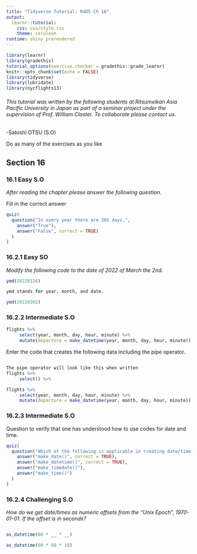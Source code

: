 ```yaml
---
title: "Tidyverse Tutorial: R4DS Ch 16"
output: 
  learnr::tutorial:
    css: css/style.css
    theme: cerulean
runtime: shiny_prerendered
---
```


```r
library(learnr)
library(gradethis)
tutorial_options(exercise.checker = gradethis::grade_learnr)
knitr::opts_chunk$set(echo = FALSE)
library(tidyverse)
library(lubridate)
library(nycflights13)
```


###### This tutorial was written by the following students at Ritsumeikan Asia Pacific University in Japan as part of a seminar project under the supervision of Prof. William Claster. To collaborate please contact us.

-Satoshi OTSU (S.O)


####### Do as many of the exercises as you like
## Section 16

### 16.1 Easy S.O

*After reading the chapter please answer the following question.*

Fill in the correct answer

```r
quiz(
  question("In every year there are 365 days.",
    answer("True"),
    answer("False", correct = TRUE)
  )
)
```

### 16.2.1 Easy SO

*Modify the following code to the date of 2022 of March the 2nd.*

```r
ymd(20220126)
```

```r
ymd stands for year, month, and date. 
```

```r
ymd(20220302)
```


### 16.2.2 Intermediate S.O 


```r
flights %>% 
     select(year, month, day, hour, minute) %>% 
     mutate(departure = make_datetime(year, month, day, hour, minute))
```


Enter the code that creates the following data including the pipe operator.

```r
  
```

```r
The pipe operator will look like this when written 
flights %>% 
     select() %>% 

```


```r
flights %>% 
     select(year, month, day, hour, minute) %>% 
     mutate(departure = make_datetime(year, month, day, hour, minute))
```

### 16.2.3 Intermediate S.O 

Question to verify that one has understood how to use codes for date and time.

```r
quiz(
  question("Which of the following is applicable in creating date/time and date-times:",
    answer("make_date()", correct = TRUE),
    answer("make_datetime()", correct = TRUE),
    answer("make_timedate()"),
    answer("make_time()")
  )
)
```

### 16.2.4 Challenging S.O

*How do we get date/times as numeric offsets from the “Unix Epoch”, 1970-01-01. If the offset is in seconds?*

```r

```

```r
as_datetime(60 * __ * __)
```

```r
as_datetime(60 * 60 * 10)
```

